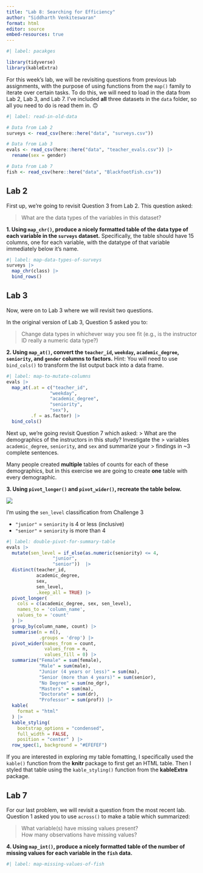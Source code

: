 ```yaml
---
title: "Lab 8: Searching for Efficiency"
author: "Siddharth Venkiteswaran"
format: html
editor: source
embed-resources: true
---
```


```r
#| label: pacakges

library(tidyverse)
library(kableExtra)
```

For this week's lab, we will be revisiting questions from previous lab
assignments, with the purpose of using functions from the `map()` family to 
iterate over certain tasks. To do this, we will need to load in the data from 
Lab 2, Lab 3, and Lab 7. I've included **all** three datasets in the `data`
folder, so all you need to do is read them in. 🙃 

```r
#| label: read-in-old-data

# Data from Lab 2
surveys <- read_csv(here::here("data", "surveys.csv"))

# Data from Lab 3
evals <- read_csv(here::here("data", "teacher_evals.csv")) |> 
  rename(sex = gender)

# Data from Lab 7
fish <- read_csv(here::here("data", "BlackfootFish.csv"))
```

## Lab 2

First up, we're going to revisit Question 3 from Lab 2. This question asked:

> What are the data types of the variables in this dataset?

**1. Using `map_chr()`, produce a nicely formatted table of the data type of each variable in the `surveys` dataset.** Specifically, the table should have 15 columns, one for
each variable, with the datatype of that variable immediately below it's name. 

```r
#| label: map-data-types-of-surveys
surveys |>
  map_chr(class) |>
  bind_rows()

```

## Lab 3

Now, were on to Lab 3 where we will revisit two questions. 

In the original version of Lab 3, Question 5 asked you to:

> Change data types in whichever way you see fit (e.g., is the instructor ID
> really a numeric data type?)

**2. Using `map_at()`, convert the `teacher_id`, `weekday`, `academic_degree`, `seniority`, and `gender` columns to factors.** Hint: You will need to use `bind_cols()` to transform the 
list output back into a data frame. 

```r
#| label: map-to-mutate-columns
evals |>
  map_at(.at = c("teacher_id", 
                "weekday",
                "academic_degree",
                "seniority",
                "sex"),
         .f = as.factor) |>
  bind_cols()
```

Next up, we're going revisit Question 7 which asked:
> What are the demographics of the instructors in this study? Investigate the
> variables `academic_degree`, `seniority`, and `sex` and summarize your
> findings in ~3 complete sentences.

Many people created **multiple** tables of counts for each of these
demographics, but in this exercise we are going to create **one** table with 
every demographic.

**3. Using `pivot_longer()` and `pivot_wider()`, recreate the table below.** 

![](images/lab-8-table-to-recreate.png)

::: {.callout-tip}
I'm using the `sen_level` classification from Challenge 3

- `"junior"` = `seniority` is 4 or less (inclusive)
- `"senior"` = `seniority` is more than 4 
:::

```r
#| label: double-pivot-for-summary-table
evals |>
  mutate(sen_level = if_else(as.numeric(seniority) <= 4, 
                 "junior", 
                 "senior"))  |>
  distinct(teacher_id, 
           academic_degree, 
           sex, 
           sen_level, 
           .keep_all = TRUE) |>
  pivot_longer(
    cols = c(academic_degree, sex, sen_level),
    names_to = 'column_name',
    values_to = 'count'
  ) |>
  group_by(column_name, count) |>
  summarise(n = n(), 
            .groups = 'drop') |>
  pivot_wider(names_from = count, 
              values_from = n,
              values_fill = 0) |>
  summarize("Female" = sum(female),
            "Male" = sum(male),
            "Junior (4 years or less)" = sum(ma),
            "Senior (more than 4 years)" = sum(senior),
            "No Degree" = sum(no_dgr),
            "Masters" = sum(ma),
            "Doctorate" = sum(dr),
            "Professor" = sum(prof)) |>
  kable(
    format = "html"
  ) |>
  kable_styling(
    bootstrap_options = "condensed",
    full_width = FALSE, 
    position = "center" ) |>
  row_spec(1, background = "#EFEFEF")
```

::: {.callout-tip}
If you are interested in exploring my table fomatting, I specifically used the 
`kable()` function from the **knitr** package to first get an HTML table. Then
I styled that table using the `kable_styling()` function from the **kableExtra**
package. 
:::

## Lab 7

For our last problem, we will revisit a question from the most recent lab. 
Question 1 asked you to use `across()` to make a table which summarized: 

> What variable(s) have missing values present?  
> How many observations have missing values?

**4. Using `map_int()`, produce a nicely formatted table of the number of missing values for each variable in the `fish` data.** 

```r
#| label: map-missing-values-of-fish


```
